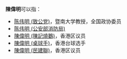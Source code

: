'''陳偉明'''可以指：
*[[陈伟明_(致公党)|陈伟明 (致公党)]]，暨南大学教授，全国政协委员
*[[陈伟明_(公安部消防局)|陈伟明 (公安部消防局)]]
*[[陳偉明_(陳記燒鵝)|陳偉明 (陳記燒鵝)]]，香港区议员
*[[陳偉明_(桌球手)|陳偉明 (桌球手)]]，香港台球选手
*[[陳偉明_(民建聯)|陳偉明 (民建聯)]]，香港区议员

{{Disambig|Cat=三字陈姓人名消歧义|wei}}